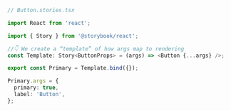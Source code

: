 ```ts
// Button.stories.tsx

import React from 'react';

import { Story } from '@storybook/react';

//👇 We create a “template” of how args map to rendering
const Template: Story<ButtonProps> = (args) => <Button {...args} />;

export const Primary = Template.bind({});

Primary.args = {
  primary: true,
  label: 'Button',
};
```